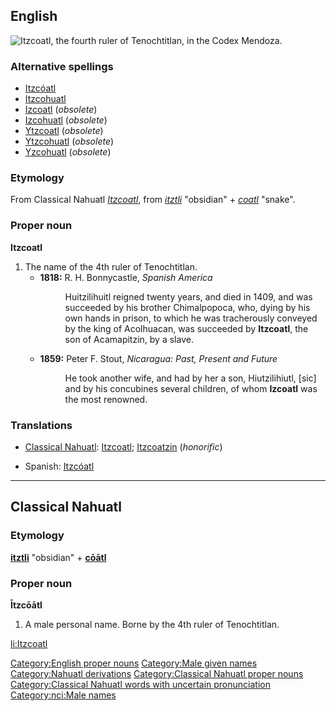 ==English==
[[Image:Itzcoatl.jpg|frame|right|Itzcoatl, the fourth ruler of Tenochtitlan, in the Codex Mendoza.]]
{{wikipedia}}

===Alternative spellings===
*[[Itzcóatl]]
*[[Itzcohuatl]]
*[[Izcoatl]] (''obsolete'')
*[[Izcohuatl]] (''obsolete'')
*[[Ytzcoatl]] (''obsolete'')
*[[Ytzcohuatl]] (''obsolete'')
*[[Yzcohuatl]] (''obsolete'')

===Etymology===
From Classical Nahuatl ''[[Itzcoatl#Classical_Nahuatl|Itzcoatl]]'', from ''[[itztli]]'' "obsidian" + ''[[coatl]]'' "snake".

===Proper noun===
'''Itzcoatl'''

# The name of the 4th ruler of Tenochtitlan.
#*'''1818:''' R. H. Bonnycastle, ''Spanish America''
#*:Huitzilihuitl reigned twenty years, and died in 1409, and was succeeded by his brother Chimalpopoca, who, dying by his own hands in prison, to which he was tracherously conveyed by the king of Acolhuacan, was succeeded by '''Itzcoatl''', the son of Acamapitzin, by a slave.
#*'''1859:''' Peter F. Stout, ''Nicaragua: Past, Present and Future''
#*:He took another wife, and had by her a son, Hiutzilihiutl, [sic] and by his concubines several children, of whom '''Izcoatl''' was the most renowned.

===Translations===
{{rfc-level|Translations at L3+ (AutoFormat would have corrected level of Translations)}}
{{top}}
*[[Classical Nahuatl]]: [[Itzcoatl#Classical_Nahuatl|Itzcoatl]]; [[Itzcoatzin]] (''honorific'')
{{mid}}
*Spanish: [[Itzcóatl]]
{{bottom}}

[[Category:English proper nouns]]
[[Category:Male given names]]
[[Category:Nahuatl derivations]]

----

==Classical Nahuatl==

===Etymology===
'''[[itztli]]''' "obsidian" + '''[[coatl|cōātl]]'''

===Proper noun===
'''Ītzcōātl'''

# A male personal name. Borne by the 4th ruler of Tenochtitlan.

[[Category:Classical Nahuatl proper nouns]]
[[Category:Classical Nahuatl words with uncertain pronunciation]]
[[Category:nci:Male names]]

[[li:Itzcoatl]]